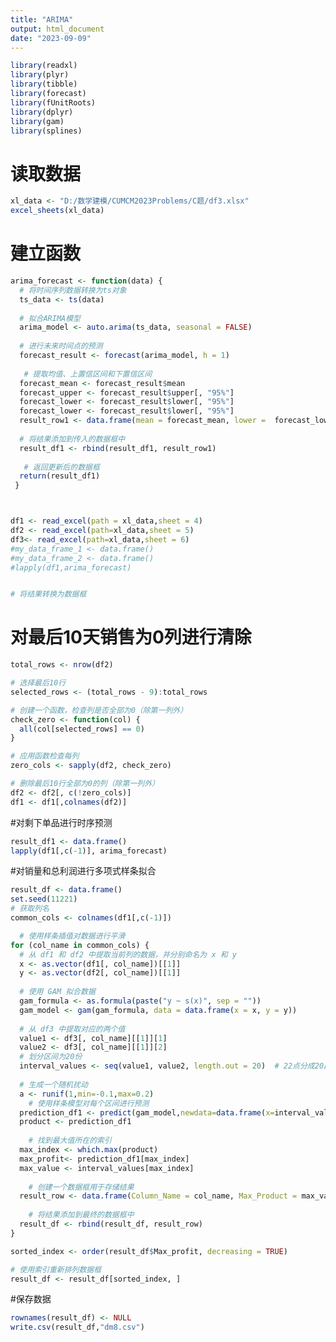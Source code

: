---
title: "ARIMA"
output: html_document
date: "2023-09-09"
---

```{r}
library(readxl)
library(plyr)
library(tibble)
library(forecast)
library(fUnitRoots)
library(dplyr)
library(gam)
library(splines)
```

# 读取数据
```{r}
xl_data <- "D:/数学建模/CUMCM2023Problems/C题/df3.xlsx"
excel_sheets(xl_data)
```


# 建立函数
```{r}
arima_forecast <- function(data) {
  # 将时间序列数据转换为ts对象
  ts_data <- ts(data)
  
  # 拟合ARIMA模型
  arima_model <- auto.arima(ts_data, seasonal = FALSE)
  
  # 进行未来时间点的预测
  forecast_result <- forecast(arima_model, h = 1)
  
   # 提取均值、上置信区间和下置信区间
  forecast_mean <- forecast_result$mean
  forecast_upper <- forecast_result$upper[, "95%"]
  forecast_lower <- forecast_result$lower[, "95%"]
  forecast_lower <- forecast_result$lower[, "95%"]
  result_row1 <- data.frame(mean = forecast_mean, lower =  forecast_lower, upper = forecast_upper)
    
  # 将结果添加到传入的数据框中
  result_df1 <- rbind(result_df1, result_row1)
   
   # 返回更新后的数据框
  return(result_df1)
 }




```

```{r}
df1 <- read_excel(path = xl_data,sheet = 4)
df2 <- read_excel(path=xl_data,sheet = 5)
df3<- read_excel(path=xl_data,sheet = 6)
#my_data_frame_1 <- data.frame()
#my_data_frame_2 <- data.frame()
#lapply(df1,arima_forecast)


# 将结果转换为数据框

```


# 对最后10天销售为0列进行清除
```{r}
total_rows <- nrow(df2)

# 选择最后10行
selected_rows <- (total_rows - 9):total_rows

# 创建一个函数，检查列是否全部为0（除第一列外）
check_zero <- function(col) {
  all(col[selected_rows] == 0)
}

# 应用函数检查每列
zero_cols <- sapply(df2, check_zero)

# 删除最后10行全部为0的列（除第一列外）
df2 <- df2[, c(!zero_cols)]
df1 <- df1[,colnames(df2)]
```


#对剩下单品进行时序预测
```{r}
result_df1 <- data.frame()
lapply(df1[,c(-1)], arima_forecast)
```






#对销量和总利润进行多项式样条拟合

```{r}
result_df <- data.frame()
set.seed(11221)
# 获取列名
common_cols <- colnames(df1[,c(-1)])

  # 使用样条插值对数据进行平滑
for (col_name in common_cols) {
  # 从 df1 和 df2 中提取当前列的数据，并分别命名为 x 和 y
  x <- as.vector(df1[, col_name])[[1]]
  y <- as.vector(df2[, col_name])[[1]]
  
  # 使用 GAM 拟合数据
  gam_formula <- as.formula(paste("y ~ s(x)", sep = ""))
  gam_model <- gam(gam_formula, data = data.frame(x = x, y = y))
  
  # 从 df3 中提取对应的两个值
  value1 <- df3[, col_name][[1]][1]
  value2 <- df3[, col_name][[1]][2]
  # 划分区间为20份
  interval_values <- seq(value1, value2, length.out = 20)  # 22点分成20段
  
  # 生成一个随机扰动
  a <- runif(1,min=-0.1,max=0.2)
    # 使用样条模型对每个区间进行预测
  prediction_df1 <- predict(gam_model,newdata=data.frame(x=interval_values),type="response")
  product <- prediction_df1 
    
    # 找到最大值所在的索引
  max_index <- which.max(product)
  max_profit<- prediction_df1[max_index]
  max_value <- interval_values[max_index]
    
    # 创建一个数据框用于存储结果
  result_row <- data.frame(Column_Name = col_name, Max_Product = max_value,Max_profit=max_profit)
    
    # 将结果添加到最终的数据框中
  result_df <- rbind(result_df, result_row)
}

```

```{r}
sorted_index <- order(result_df$Max_profit, decreasing = TRUE)

# 使用索引重新排列数据框
result_df <- result_df[sorted_index, ]
```
#保存数据
```{r}
rownames(result_df) <- NULL
write.csv(result_df,"dm8.csv")
```

